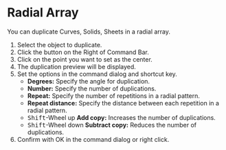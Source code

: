 
# Radial Array

<Reference shortcut="" command="Radial Array" button="Right of Command Bar" />

You can duplicate Curves, Solids, Sheets in a radial array.

1. Select the object to duplicate.
2. Click the button <ButtonIcon type="button-radial-array" /> on the Right of Command Bar.
3. Click on the point you want to set as the center.
4. The duplication preview will be displayed.
5. Set the options in the command dialog and shortcut key.
   - **Degrees:** Specify the angle for duplication.
   - **Number:** Specify the number of duplications.
   - **Repeat:** Specify the number of repetitions in a radial pattern.
   - **Repeat distance:** Specify the distance between each repetition in a radial pattern.
   - <kbd>Shift</kbd>-Wheel up **Add copy:** Increases the number of duplications.
   - <kbd>Shift</kbd>-Wheel down **Subtract copy:** Reduces the number of duplications.   
6. Confirm with OK in the command dialog or right click.




